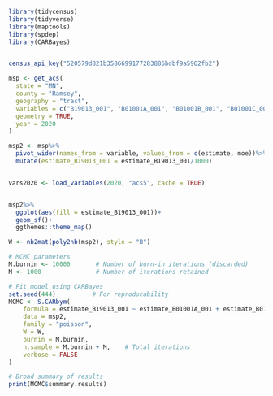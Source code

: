```r
library(tidycensus)
library(tidyverse)
library(maptools)
library(spdep)
library(CARBayes)


census_api_key("520579d821b3586699177283886bdbf9a5962fb2")

msp <- get_acs(
  state = "MN",
  county = "Ramsey",
  geography = "tract",
  variables = c("B19013_001", "B01001A_001", "B01001B_001", "B01001C_001", "B01001D_001", "B01001E_001"),
  geometry = TRUE,
  year = 2020
)

msp2 <- msp%>%
  pivot_wider(names_from = variable, values_from = c(estimate, moe))%>%
  mutate(estimate_B19013_001 = estimate_B19013_001/1000)


vars2020 <- load_variables(2020, "acs5", cache = TRUE)


msp2%>%
  ggplot(aes(fill = estimate_B19013_001))+
  geom_sf()+
  ggthemes::theme_map()

W <- nb2mat(poly2nb(msp2), style = "B")
```

```r
# MCMC parameters
M.burnin <- 10000       # Number of burn-in iterations (discarded)
M <- 1000               # Number of iterations retained

# Fit model using CARBayes
set.seed(444)          # For reproducability
MCMC <- S.CARbym(
    formula = estimate_B19013_001 ~ estimate_B01001A_001 + estimate_B01001B_001 + estimate_B01001C_001 + estimate_B01001D_001 + estimate_B01001D_001, 
    data = msp2,
    family = "poisson",
    W = W,
    burnin = M.burnin,
    n.sample = M.burnin + M,    # Total iterations
    verbose = FALSE
)

# Broad summary of results
print(MCMC$summary.results)
```

